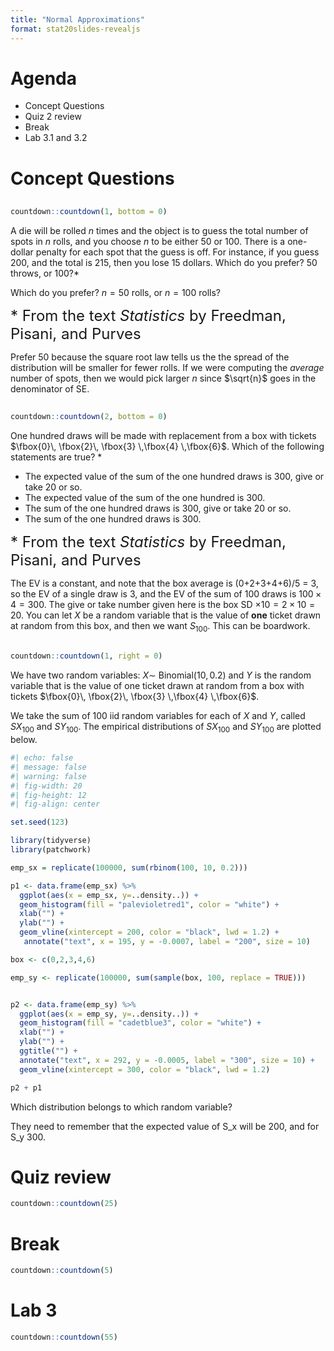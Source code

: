 ```yaml
---
title: "Normal Approximations"
format: stat20slides-revealjs
---
```


# Agenda

- Concept Questions
- Quiz 2 review
- Break
- Lab 3.1 and 3.2


# Concept Questions

##

```r
countdown::countdown(1, bottom = 0)
```

A die will be rolled $n$ times and the object is to guess the total number of spots in $n$ rolls, and you choose $n$ to be either 50 or 100. There is a one-dollar penalty for each spot that the guess is off. For instance, if you guess 200, and the total is 215, then you lose 15 dollars. Which do you prefer? 50 throws, or 100?*

:::{.poll}
Which do you prefer? $n = 50$ rolls, or $n = 100$ rolls?
:::

<font size="5"> * From the text *Statistics* by Freedman, Pisani, and Purves </font>

:::{.notes}
Prefer 50 because the square root law tells us the the spread of the distribution will be smaller for fewer rolls. If we were computing the *average* number of spots, then we would pick larger $n$ since $\sqrt{n}$ goes in the denominator of SE.
:::


## 



```r
countdown::countdown(2, bottom = 0)
```

One hundred draws will be made with replacement from a box with tickets $\fbox{0}\, \fbox{2}\, \fbox{3} \,\fbox{4}  \,\fbox{6}$. Which of the following statements are true? *

:::{.poll}
- The expected value of the sum of the one hundred draws is 300, give or take 20 or so. 
- The expected value of the sum of the one hundred is 300.
- The sum of the one hundred draws is 300, give or take 20 or so. 
- The sum of the one hundred draws is 300.
:::

<font size="5"> * From the text *Statistics* by Freedman, Pisani, and Purves </font>



:::{.notes}
The EV is a constant, and note that the box average is (0+2+3+4+6)/5 = 3, so the EV of a single draw is 3, and the EV of the sum of 100 draws is $100\times 4 = 300$. The give or take number given here is the box SD $\times 10 = 2\times 10 = 20$. You can let $X$ be a random variable that is the value of **one** ticket drawn at random from this box, and then we want $S_{100}$. This can be boardwork.
:::



## {.smaller}

```r
countdown::countdown(1, right = 0)
```

We have two random variables: $X \sim$ Binomial($10, 0.2$) and  $Y$ is the random variable that is the value of one ticket drawn at random from a box with tickets $\fbox{0}\, \fbox{2}\, \fbox{3} \,\fbox{4}  \,\fbox{6}$. 

We take the sum of 100 iid random variables for each of $X$ and $Y$, called $SX_{100}$ and $SY_{100}$. The empirical distributions of  $SX_{100}$ and $SY_{100}$  are plotted below.

```r
#| echo: false
#| message: false
#| warning: false
#| fig-width: 20
#| fig-height: 12
#| fig-align: center

set.seed(123)

library(tidyverse)
library(patchwork)

emp_sx = replicate(100000, sum(rbinom(100, 10, 0.2)))

p1 <- data.frame(emp_sx) %>%
  ggplot(aes(x = emp_sx, y=..density..)) + 
  geom_histogram(fill = "palevioletred1", color = "white") + 
  xlab("") +
  ylab("") + 
  geom_vline(xintercept = 200, color = "black", lwd = 1.2) + 
   annotate("text", x = 195, y = -0.0007, label = "200", size = 10) 

box <- c(0,2,3,4,6)

emp_sy <- replicate(100000, sum(sample(box, 100, replace = TRUE)))


p2 <- data.frame(emp_sy) %>%
  ggplot(aes(x = emp_sy, y=..density..)) + 
  geom_histogram(fill = "cadetblue3", color = "white") + 
  xlab("") +
  ylab("") + 
  ggtitle("") +
  annotate("text", x = 292, y = -0.0005, label = "300", size = 10) + 
  geom_vline(xintercept = 300, color = "black", lwd = 1.2)

p2 + p1

```

:::{.poll}
Which distribution belongs to which random variable?
:::

:::{.notes}
They need to remember that the expected value of S_x will be 200, and for S_y 300.
:::

# Quiz review 

```r
countdown::countdown(25)
```


# Break 

```r
countdown::countdown(5)
```

<!--
# Visualizing probability distributions

## 

Recall `geom_bar()`. What does it do? What aesthetics do we need to define?

```r
ggplot(penguins, aes(x = species)) + 
geom_bar(fill = "steelblue4") + theme_minimal() 
```

```r
#| echo: false
#| message: false
#| warning: false
#| fig-width: 5
#| fig-align: center
library(tidyverse)
library(palmerpenguins)

ggplot(penguins, aes(x = species)) + geom_bar(fill = "steelblue4") + theme_minimal()

```
## 

What about if we don't want to count instances but want to *plot* probabilities? 

Let $X$ be the number of heads when we toss a fair coin three times. We know that:

$$
X = \begin{cases}
			0, & \text{ with probability } 1/8\\
            1, &  \text{ with probability } 3/8\\
            2, &  \text{ with probability } 3/8 \\
            3, & \text{ with probability } 1/8 \\
		 \end{cases}
$$
To plot this, we use a special kind of bar chart, plotted using `geom_col()`, in which the bar heights represent *values* supplied by the data. We have to specify a `y` aesthetic, a column from the data. The values from this column will be the heights of the bars.

##

```r
x <- c(0, 1, 2, 3)
fx <- c(1/8, 3/8, 3/8, 1/8)
coin3_df <- data.frame(x, fx)
coin3_df %>% ggplot(aes(x = factor(x), y = fx)) +
geom_col(fill = "goldenrod2") + ???
```


```r
#| echo: false
#| message: false
#| warning: false
#| fig-width: 5
#| fig-align: center
x <- c(0, 1, 2, 3)
fx <- c(1/8, 3/8, 3/8, 1/8)
coin3_df <- data.frame(x, fx)
coin3_df %>% ggplot(aes(x = factor(x), y = fx)) +
geom_col(fill = "goldenrod2") + labs(x = "Values taken by X", y = "P(X = x)") +
  theme_minimal()
```

-->


# Lab 3

```r
countdown::countdown(55)
```

